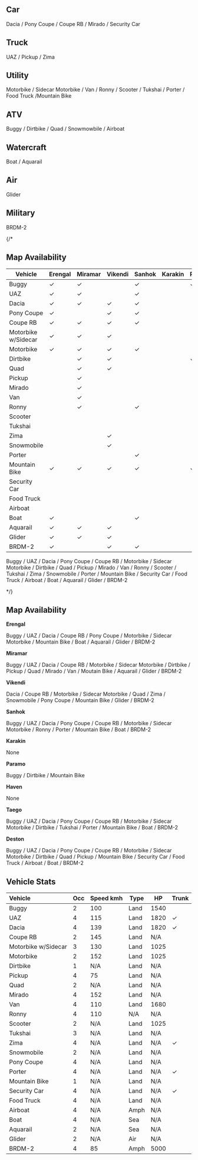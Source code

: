 ## Car
Dacia / Pony Coupe / Coupe RB / Mirado / Security Car

## Truck
UAZ / Pickup / Zima

## Utility
Motorbike / Sidecar Motorbike / Van / Ronny / Scooter / Tukshai / Porter / Food Truck /Mountain Bike

## ATV
Buggy / Dirtbike / Quad / Snowmowbile / Airboat

## Watercraft
Boat / Aquarail

## Air
Glider

## Military
BRDM-2

{/*

## Map Availability

| Vehicle | Erengal | Miramar | Vikendi | Sanhok | Karakin | Paramo | Haven | Taego | Deston |
| ----------- | ----------- | ----------- | ----------- | ----------- | ----------- | ----------- | ----------- | ----------- | ----------- |
| Buggy | &check; | &check; | | &check; | | &check; | | &check; | &check; |
| UAZ | &check; | &check; | | &check; | | | | &check; | &check; |
| Dacia | &check; | &check; | &check; | &check; | | | | &check; | &check; | 
| Pony Coupe | &check; | | &check; | &check; | | | | &check; | &check; |
| Coupe RB | &check; | &check; | &check; | &check; | | | | &check; | &check; |
| Motorbike w/Sidecar | &check; | &check; | &check; | | | | | &check; | &check; | 
| Motorbike | &check; | &check; | &check; | &check; | | | | &check; | &check; | 
| Dirtbike | | &check; | &check; | | | &check; | | &check; | &check; |
| Quad | | &check; | &check; | | | | | | &check; |
| Pickup | | &check; | | | | | | | &check; |
| Mirado | | &check; | | | | | | | |
| Van | | &check; | | | | | | | |
| Ronny | | &check; | | &check; | | | | | |
| Scooter | | | | | | | | | |
| Tukshai | | | | | | | | &check; | |
| Zima | | | &check; | | | | | | |
| Snowmobile | | | &check; | | | | | | |
| Porter | | | | &check; | | | | &check; | |
| Mountain Bike | &check; | &check; | &check; | &check; | | &check; | | &check; | &check; |
| Security Car | | | | | | | | | &check; |
| Food Truck | | | | | | | | | &check; |
| Airboat | | | | | | | | | &check; |
| Boat | &check; | | | &check; | | | | &check; | |
| Aquarail | &check; | &check; | &check; | | | | | | |
| Glider | &check; | &check; | &check; | | | | | | &check; |
| BRDM-2 | &check; | | &check; | &check; | | | | | &check; |

Buggy / UAZ / Dacia / Pony Coupe / Coupe RB / Motorbike / Sidecar Motorbike / Dirtbike / Quad / Pickup / Mirado / Van / Ronny / Scooter / Tukshai / Zima / Snowmobile / Porter / Mountain Bike / Security Car / Food Truck / Airboat / Boat / Aquarail / Glider / BRDM-2  

*/}

## Map Availability

**Erengal**  

Buggy / UAZ / Dacia / Coupe RB / Pony Coupe / Motorbike / Sidecar Motorbike / Mountain Bike / Boat / Aquarail / Glider / BRDM-2  

**Miramar**  

Buggy / UAZ / Dacia / Coupe RB / Motorbike / Sidecar Motorbike / Dirtbike / Pickup / Quad / Mirado / Van / Moutain Bike / Aquarail / Glider / BRDM-2  

**Vikendi**  

Dacia / Coupe RB / Motorbike / Sidecar Motorbike / Quad / Zima / Snowmobile / Pony Coupe / Mountain Bike / Glider / BRDM-2  

**Sanhok**  

Buggy / UAZ / Dacia / Pony Coupe / Coupe RB / Motorbike / Sidecar Motorbike / Ronny / Porter / Mountain Bike / Boat / BRDM-2  

**Karakin**  

None  

**Paramo**  

Buggy / Dirtbike / Mountain Bike  

**Haven**  

None  

**Taego**  

Buggy / UAZ / Dacia / Pony Coupe / Coupe RB / Motorbike / Sidecar Motorbike / Dirtbike / Tukshai / Porter / Mountain Bike / Boat / BRDM-2  

**Deston**  

Buggy / UAZ / Dacia / Pony Coupe / Coupe RB / Motorbike / Sidecar Motorbike / Dirtbike / Quad / Pickup / Mountain Bike / Security Car / Food Truck / Airboat / Boat / BRDM-2  


## Vehicle Stats
| Vehicle | Occ | Speed kmh | Type | HP | Trunk |
| :---------- | ----------- | ----------- | ----------- |  ----------- |  ----------- |
| Buggy | 2 | 100 | Land | 1540 | |
| UAZ | 4 | 115 | Land | 1820 | &check; |
| Dacia | 4 | 139 | Land | 1820 | &check; |
| Coupe RB | 2 | 145 | Land | N/A | |
| Motorbike w/Sidecar | 3 | 130 | Land | 1025 | |
| Motorbike | 2 | 152 | Land | 1025 | |
| Dirtbike | 1 | N/A | Land | N/A | |
| Pickup | 4 | 75 | Land | N/A | |
| Quad | 2 | N/A | Land | N/A | |
| Mirado | 4 | 152 | Land | N/A | |
| Van | 4 | 110 | Land | 1680 | |
| Ronny | 4 | 110 | N/A | N/A | |
| Scooter | 2 | N/A | Land | 1025 | |
| Tukshai | 3 | N/A | Land | N/A | |
| Zima | 4 | N/A | Land | N/A | &check; |
| Snowmobile | 2 | N/A | Land | N/A | |
| Pony Coupe | 4 | N/A | Land | N/A | |
| Porter | 4 | N/A | Land | N/A | &check; |
| Mountain Bike | 1 | N/A | Land | N/A | |
| Security Car | 4 | N/A | Land | N/A | &check; |
| Food Truck | 4 | N/A | Land | N/A | |
| Airboat | 4 | N/A | Amph | N/A | |
| Boat | 4 | N/A | Sea | N/A | |
| Aquarail | 2 | N/A | Sea | N/A | |
| Glider | 2 | N/A | Air | N/A | |
| BRDM-2 | 4 | 85 | Amph | 5000 | |